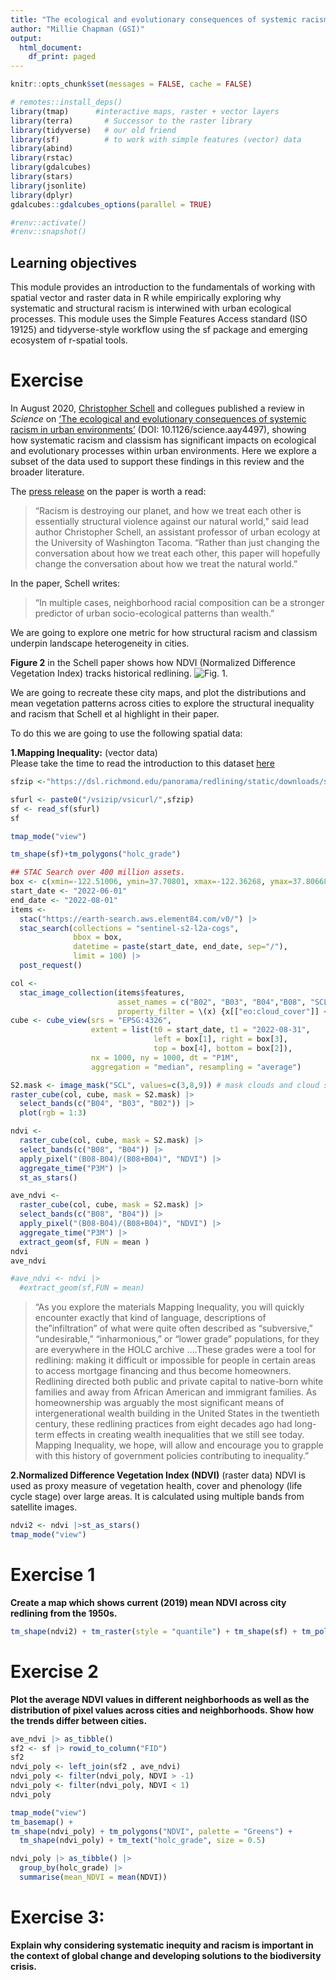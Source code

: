 ```yaml
---
title: "The ecological and evolutionary consequences of systemic racism"
author: "Millie Chapman (GSI)"
output: 
  html_document:
    df_print: paged
---
```



```r
knitr::opts_chunk$set(messages = FALSE, cache = FALSE)

# remotes::install_deps()
library(tmap)      #interactive maps, raster + vector layers
library(terra)       # Successor to the raster library
library(tidyverse)   # our old friend
library(sf)          # to work with simple features (vector) data
library(abind)
library(rstac)
library(gdalcubes)
library(stars)
library(jsonlite)
library(dplyr)
gdalcubes::gdalcubes_options(parallel = TRUE)
```

```r
#renv::activate()
#renv::snapshot()
```

## Learning objectives
This module provides an introduction to the fundamentals of working with spatial vector and raster data in R while empirically exploring why systematic and structural racism is interwined with urban ecological processes. This module uses the Simple Features Access standard (ISO 19125) and tidyverse-style workflow using the sf package and emerging ecosystem of r-spatial tools.

# Exercise 
In August 2020, [Christopher Schell](http://directory.tacoma.uw.edu/employee/cjschell) and collegues published a review in *Science* on ['The ecological and evolutionary consequences of systemic racism in urban environments'](https://science.sciencemag.org/content/early/2020/08/12/science.aay4497) (DOI: 10.1126/science.aay4497), showing how systematic racism and classism  has significant impacts on ecological and evolutionary processes within urban environments. Here we explore a subset of the data used to support these findings in this review and the broader literature.

The [press release](https://www.washington.edu/news/2020/08/13/systemic-racism-has-consequences-for-all-life-in-cities/) on the paper is worth a read:

> “Racism is destroying our planet, and how we treat each other is essentially structural violence against our natural world,” said lead author Christopher Schell, an assistant professor of urban ecology at the University of Washington Tacoma. “Rather than just changing the conversation about how we treat each other, this paper will hopefully change the conversation about how we treat the natural world.”

In the paper, Schell writes: 

 > "In multiple cases, neighborhood racial composition can be a stronger predictor of urban socio-ecological patterns than wealth."

We are going to explore one metric for how structural racism and classism underpin landscape heterogeneity in cities.

**Figure 2** in the Schell paper shows how NDVI (Normalized Difference Vegetation Index) tracks historical redlining.
![Fig. 1.](figures/fig2.png)

We are going to recreate these city maps, and plot the distributions and mean vegetation patterns across cities to explore the structural inequality and racism that Schell et al highlight in their paper.


To do this we are going to use the following spatial data:  

**1.Mapping Inequality:** (vector data)  
Please take the time to read the introduction to this dataset [here](https://dsl.richmond.edu/panorama/redlining/#loc=3/41.245/-105.469&text=intro)

```r
sfzip <-"https://dsl.richmond.edu/panorama/redlining/static/downloads/shapefiles/CASanFrancisco1937.zip"

sfurl <- paste0("/vsizip/vsicurl/",sfzip)
sf <- read_sf(sfurl)
sf
```

```r
tmap_mode("view")
```


```r
tm_shape(sf)+tm_polygons("holc_grade")
```


```r
## STAC Search over 400 million assets.
box <- c(xmin=-122.51006, ymin=37.70801, xmax=-122.36268, ymax=37.80668) 
start_date <- "2022-06-01"
end_date <- "2022-08-01"
items <- 
  stac("https://earth-search.aws.element84.com/v0/") |>
  stac_search(collections = "sentinel-s2-l2a-cogs",
              bbox = box,
              datetime = paste(start_date, end_date, sep="/"),
              limit = 100) |>
  post_request() 
```

```r
col <-
  stac_image_collection(items$features,
                        asset_names = c("B02", "B03", "B04","B08", "SCL"),
                        property_filter = \(x) {x[["eo:cloud_cover"]] < 20})
cube <- cube_view(srs = "EPSG:4326",  
                  extent = list(t0 = start_date, t1 = "2022-08-31",
                                left = box[1], right = box[3],
                                top = box[4], bottom = box[2]),
                  nx = 1000, ny = 1000, dt = "P1M",
                  aggregation = "median", resampling = "average")
```
```r
S2.mask <- image_mask("SCL", values=c(3,8,9)) # mask clouds and cloud shadows
raster_cube(col, cube, mask = S2.mask) |>
  select_bands(c("B04", "B03", "B02")) |>
  plot(rgb = 1:3)
```

```r
ndvi <- 
  raster_cube(col, cube, mask = S2.mask) |>
  select_bands(c("B08", "B04")) |>
  apply_pixel("(B08-B04)/(B08+B04)", "NDVI") |>
  aggregate_time("P3M") |>
  st_as_stars()
```

```r
ave_ndvi <-
  raster_cube(col, cube, mask = S2.mask) |>
  select_bands(c("B08", "B04")) |>
  apply_pixel("(B08-B04)/(B08+B04)", "NDVI") |>
  aggregate_time("P3M") |>
  extract_geom(sf, FUN = mean )
ndvi
ave_ndvi
```

```r
#ave_ndvi <- ndvi |>
  #extract_geom(sf,FUN = mean)
```


> "As you explore the materials Mapping Inequality, you will quickly encounter exactly that kind of language, descriptions of the "infiltration" of what were quite often described as "subversive," "undesirable," "inharmonious," or "lower grade" populations, for they are everywhere in the HOLC archive ....These grades were a tool for redlining: making it difficult or impossible for people in certain areas to access mortgage financing and thus become homeowners. Redlining directed both public and private capital to native-born white families and away from African American and immigrant families. As homeownership was arguably the most significant means of intergenerational wealth building in the United States in the twentieth century, these redlining practices from eight decades ago had long-term effects in creating wealth inequalities that we still see today. Mapping Inequality, we hope, will allow and encourage you to grapple with this history of government policies contributing to inequality."

**2.Normalized Difference Vegetation Index (NDVI)** (raster data)
NDVI is used as proxy measure of vegetation health, cover and phenology (life cycle stage) over large areas. It is calculated using multiple bands from satellite images.

```r
ndvi2 <- ndvi |>st_as_stars()
tmap_mode("view")
```


# Exercise 1
**Create a map which shows current (2019) mean NDVI across city redlining from the 1950s.**

```r
tm_shape(ndvi2) + tm_raster(style = "quantile") + tm_shape(sf) + tm_polygons("holc_grade", alpha = 0.5)
```

# Exercise 2
**Plot the average NDVI values in different neighborhoods as well as the distribution of pixel values across cities and neighborhoods. Show how the trends differ between cities.**

```r
ave_ndvi |> as_tibble()
sf2 <- sf |> rowid_to_column("FID")
sf2
ndvi_poly <- left_join(sf2 , ave_ndvi)
ndvi_poly <- filter(ndvi_poly, NDVI > -1)
ndvi_poly <- filter(ndvi_poly, NDVI < 1)
ndvi_poly
```

```r
tmap_mode("view")
tm_basemap() + 
tm_shape(ndvi_poly) + tm_polygons("NDVI", palette = "Greens") + 
  tm_shape(ndvi_poly) + tm_text("holc_grade", size = 0.5)
```
```r
ndvi_poly |> as_tibble() |>
  group_by(holc_grade) |>
  summarise(mean_NDVI = mean(NDVI))
```



# Exercise 3: 
**Explain why considering systematic inequity and racism is important in the context of global change and developing solutions to the biodiversity crisis.**

